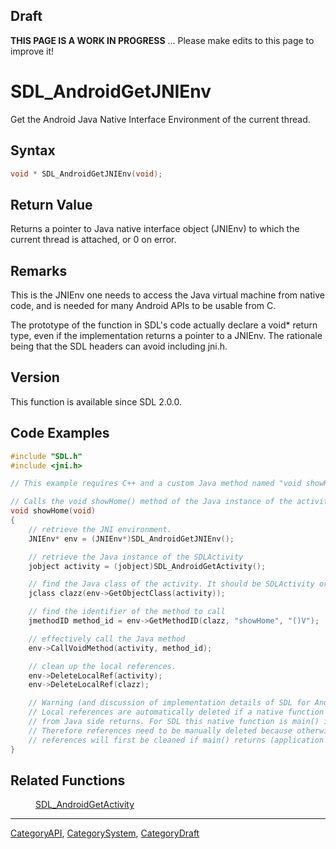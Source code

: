 
== Draft ==

'''THIS PAGE IS A WORK IN PROGRESS''' ... Please make edits to this page to improve it!
= SDL_AndroidGetJNIEnv =

Get the Android Java Native Interface Environment of the current thread.

== Syntax ==

<syntaxhighlight lang='c'>
void * SDL_AndroidGetJNIEnv(void);
</syntaxhighlight>

== Return Value ==

Returns a pointer to Java native interface object (JNIEnv) to which the
current thread is attached, or 0 on error.



== Remarks ==

This is the JNIEnv one needs to access the Java virtual machine from
native code, and is needed for many Android APIs to be usable from C.

The prototype of the function in SDL's code actually declare a void* return
type, even if the implementation returns a pointer to a JNIEnv. The
rationale being that the SDL headers can avoid including jni.h.

== Version ==

This function is available since SDL 2.0.0.



== Code Examples ==

<syntaxhighlight lang='c++'>
#include "SDL.h"
#include <jni.h>

// This example requires C++ and a custom Java method named "void showHome()"

// Calls the void showHome() method of the Java instance of the activity.
void showHome(void)
{
    // retrieve the JNI environment.
    JNIEnv* env = (JNIEnv*)SDL_AndroidGetJNIEnv();

    // retrieve the Java instance of the SDLActivity
    jobject activity = (jobject)SDL_AndroidGetActivity();

    // find the Java class of the activity. It should be SDLActivity or a subclass of it.
    jclass clazz(env->GetObjectClass(activity));

    // find the identifier of the method to call
    jmethodID method_id = env->GetMethodID(clazz, "showHome", "()V");

    // effectively call the Java method
    env->CallVoidMethod(activity, method_id);

    // clean up the local references.
    env->DeleteLocalRef(activity);
    env->DeleteLocalRef(clazz);

    // Warning (and discussion of implementation details of SDL for Android):
    // Local references are automatically deleted if a native function called
    // from Java side returns. For SDL this native function is main() itself.
    // Therefore references need to be manually deleted because otherwise the
    // references will first be cleaned if main() returns (application exit).
}
</syntaxhighlight>

== Related Functions ==

:[[SDL_AndroidGetActivity]]

----
[[CategoryAPI]], [[CategorySystem]], [[CategoryDraft]]


